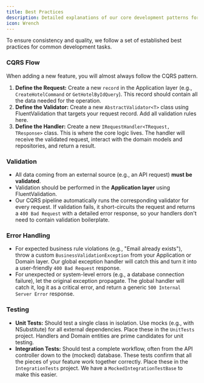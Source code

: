 ```yaml
---
title: Best Practices
description: Detailed explanations of our core development patterns for CQRS, validation, and more.
icon: Wrench
---
```


To ensure consistency and quality, we follow a set of established best practices for common development tasks.

### CQRS Flow

When adding a new feature, you will almost always follow the CQRS pattern.

1.  **Define the Request:** Create a new `record` in the Application layer (e.g., `CreateHotelCommand` or `GetHotelByIdQuery`). This record should contain all the data needed for the operation.
2.  **Define the Validator:** Create a new `AbstractValidator<T>` class using FluentValidation that targets your request record. Add all validation rules here.
3.  **Define the Handler:** Create a new `IRequestHandler<TRequest, TResponse>` class. This is where the core logic lives. The handler will receive the validated request, interact with the domain models and repositories, and return a result.

### Validation

- All data coming from an external source (e.g., an API request) **must be validated**.
- Validation should be performed in the **Application layer** using FluentValidation.
- Our CQRS pipeline automatically runs the corresponding validator for every request. If validation fails, it short-circuits the request and returns a `400 Bad Request` with a detailed error response, so your handlers don't need to contain validation boilerplate.

### Error Handling

- For expected business rule violations (e.g., "Email already exists"), throw a custom `BusinessValidationException` from your Application or Domain layer. Our global exception handler will catch this and turn it into a user-friendly `400 Bad Request` response.
- For unexpected or system-level errors (e.g., a database connection failure), let the original exception propagate. The global handler will catch it, log it as a critical error, and return a generic `500 Internal Server Error` response.

### Testing

- **Unit Tests:** Should test a single class in isolation. Use mocks (e.g., with NSubstitute) for all external dependencies. Place these in the `UnitTests` project. Handlers and Domain entities are prime candidates for unit testing.
- **Integration Tests:** Should test a complete workflow, often from the API controller down to the (mocked) database. These tests confirm that all the pieces of your feature work together correctly. Place these in the `IntegrationTests` project. We have a `MockedIntegrationTestBase` to make this easier.
